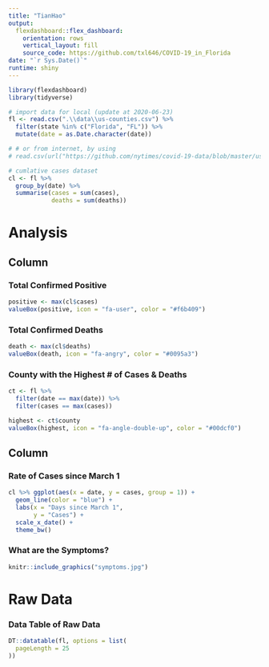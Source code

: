 ```yaml
---
title: "TianHao"
output: 
  flexdashboard::flex_dashboard:
    orientation: rows
    vertical_layout: fill
    source_code: https://github.com/txl646/COVID-19_in_Florida
date: "`r Sys.Date()`"
runtime: shiny
---
```


```r
library(flexdashboard)
library(tidyverse)

# import data for local (update at 2020-06-23)
fl <- read.csv(".\\data\\us-counties.csv") %>% 
  filter(state %in% c("Florida", "FL")) %>% 
  mutate(date = as.Date.character(date))

# # or from internet, by using
# read.csv(url("https://github.com/nytimes/covid-19-data/blob/master/us-counties.csv"))

# cumlative cases dataset
cl <- fl %>% 
  group_by(date) %>% 
  summarise(cases = sum(cases),
            deaths = sum(deaths))
```

Analysis
=======================================================================

Column {data-width=650}
-----------------------------------------------------------------------

### Total Confirmed Positive

```r
positive <- max(cl$cases)
valueBox(positive, icon = "fa-user", color = "#f6b409")
```

### Total Confirmed Deaths

```r
death <- max(cl$deaths)
valueBox(death, icon = "fa-angry", color = "#0095a3")
```

### County with the Highest # of Cases & Deaths

```r
ct <- fl %>% 
  filter(date == max(date)) %>% 
  filter(cases == max(cases))

highest <- ct$county
valueBox(highest, icon = "fa-angle-double-up", color = "#00dcf0")
```

Column {data-width=350}
-----------------------------------------------------------------------

### Rate of Cases since March 1

```r
cl %>% ggplot(aes(x = date, y = cases, group = 1)) +
  geom_line(color = "blue") +  
  labs(x = "Days since March 1", 
       y = "Cases") +
  scale_x_date() +
  theme_bw()
```

### What are the Symptoms?

```r
knitr::include_graphics("symptoms.jpg")
```


Raw Data
=======================================================================

### Data Table of Raw Data

```r
DT::datatable(fl, options = list(
  pageLength = 25
))
```
